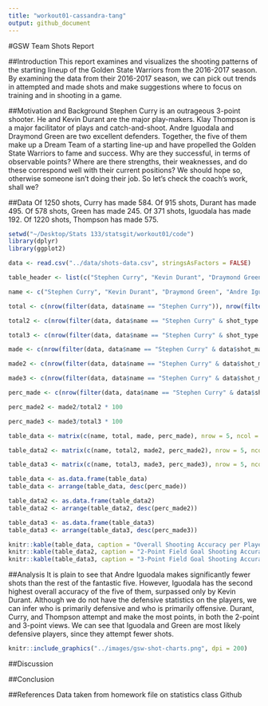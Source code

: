 ```yaml
---
title: "workout01-cassandra-tang"
output: github_document
---
```


#GSW Team Shots Report

##Introduction
This report examines and visualizes the shooting patterns of the starting lineup of the Golden State Warriors from the 2016-2017 season. By examining the data from their 2016-2017 season, we can pick out trends in attempted and made shots and make suggestions where to focus on training and in shooting in a game. \n
\n

##Motivation and Background
Stephen Curry is an outrageous 3-point shooter. He and Kevin Durant are the major play-makers. Klay Thompson is a major facilitator of plays and catch-and-shoot. Andre Iguodala and Draymond Green are two excellent defenders. Together, the five of them make up a Dream Team of a starting line-up and have propelled the Golden State Warriors to fame and success. Why are they successful, in terms of observable points? Where are there strengths, their weaknesses, and do these correspond well with their current positions? We should hope so, otherwise someone isn't doing their job. So let's check the coach's work, shall we?
\n
\n

##Data
Of 1250 shots, Curry has made 584. Of 915 shots, Durant has made 495. Of 578 shots, Green has made 245. Of 371 shots, Iguodala has made 192. Of 1220 shots, Thompson has made 575.
```r
setwd("~/Desktop/Stats 133/statsgit/workout01/code")
library(dplyr)
library(ggplot2)

data <- read.csv("../data/shots-data.csv", stringsAsFactors = FALSE)

table_header <- list(c("Stephen Curry", "Kevin Durant", "Draymond Green", "Andre Iguodala", "Klay Thompson"),c("Name", "Total Shots", "Shots Made", "Percent Made"))

name <- c("Stephen Curry", "Kevin Durant", "Draymond Green", "Andre Iguodala", "Klay Thompson")

total <- c(nrow(filter(data, data$name == "Stephen Curry")), nrow(filter(data, data$name == "Kevin Durant")), nrow(filter(data, data$name == "Draymond Green")), nrow(filter(data, data$name == "Andre Iguodala")), nrow(filter(data, data$name == "Klay Thompson")))

total2 <- c(nrow(filter(data, data$name == "Stephen Curry" & shot_type == "2PT Field Goal")), nrow(filter(data, data$name == "Kevin Durant" & shot_type == "2PT Field Goal")), nrow(filter(data, data$name == "Draymond Green" & shot_type == "2PT Field Goal")), nrow(filter(data, data$name == "Andre Iguodala" & shot_type == "2PT Field Goal")), nrow(filter(data, data$name == "Klay Thompson" & shot_type == "2PT Field Goal")))

total3 <- c(nrow(filter(data, data$name == "Stephen Curry" & shot_type == "3PT Field Goal")), nrow(filter(data, data$name == "Kevin Durant" & shot_type == "3PT Field Goal")), nrow(filter(data, data$name == "Draymond Green" & shot_type == "3PT Field Goal")), nrow(filter(data, data$name == "Andre Iguodala" & shot_type == "3PT Field Goal")), nrow(filter(data, data$name == "Klay Thompson" & shot_type == "3PT Field Goal")))

made <- c(nrow(filter(data, data$name == "Stephen Curry" & data$shot_made_flag == 'shot_yes')), nrow(filter(data, data$name == "Kevin Durant" & data$shot_made_flag == 'shot_yes')), nrow(filter(data, data$name == "Draymond Green" & data$shot_made_flag == 'shot_yes')), nrow(filter(data, data$name == "Andre Iguodala" & data$shot_made_flag == 'shot_yes')), nrow(filter(data, data$name == "Klay Thompson" & data$shot_made_flag == 'shot_yes')))

made2 <- c(nrow(filter(data, data$name == "Stephen Curry" & data$shot_made_flag == 'shot_yes' & shot_type == "2PT Field Goal")), nrow(filter(data, data$name == "Kevin Durant" & data$shot_made_flag == 'shot_yes' & shot_type == "2PT Field Goal")), nrow(filter(data, data$name == "Draymond Green" & data$shot_made_flag == 'shot_yes' & shot_type == "2PT Field Goal")), nrow(filter(data, data$name == "Andre Iguodala" & data$shot_made_flag == 'shot_yes' & shot_type == "2PT Field Goal")), nrow(filter(data, data$name == "Klay Thompson" & data$shot_made_flag == 'shot_yes' & shot_type == "2PT Field Goal")))

made3 <- c(nrow(filter(data, data$name == "Stephen Curry" & data$shot_made_flag == 'shot_yes' & shot_type == "3PT Field Goal")), nrow(filter(data, data$name == "Kevin Durant" & data$shot_made_flag == 'shot_yes' & shot_type == "3PT Field Goal")), nrow(filter(data, data$name == "Draymond Green" & data$shot_made_flag == 'shot_yes' & shot_type == "3PT Field Goal")), nrow(filter(data, data$name == "Andre Iguodala" & data$shot_made_flag == 'shot_yes' & shot_type == "2PT Field Goal")), nrow(filter(data, data$name == "Klay Thompson" & data$shot_made_flag == 'shot_yes' & shot_type == "3PT Field Goal")))

perc_made <- c(nrow(filter(data, data$name == "Stephen Curry" & data$shot_made_flag == 'shot_yes'))/nrow(filter(data, data$name == "Stephen Curry")) * 100, nrow(filter(data, data$name == "Kevin Durant" & data$shot_made_flag == 'shot_yes'))/nrow(filter(data, data$name == "Kevin Durant")) * 100, nrow(filter(data, data$name == "Draymond Green" & data$shot_made_flag == 'shot_yes'))/nrow(filter(data, data$name == "Draymond Green")) * 100, nrow(filter(data, data$name == "Andre Iguodala" & data$shot_made_flag == 'shot_yes'))/nrow(filter(data, data$name == "Andre Iguodala")) * 100, nrow(filter(data, data$name == "Klay Thompson" & data$shot_made_flag == 'shot_yes'))/nrow(filter(data, data$name == "Klay Thompson")) * 100)

perc_made2 <- made2/total2 * 100

perc_made3 <- made3/total3 * 100

table_data <- matrix(c(name, total, made, perc_made), nrow = 5, ncol = 4, dimnames = table_header)

table_data2 <- matrix(c(name, total2, made2, perc_made2), nrow = 5, ncol = 4, dimnames = table_header)

table_data3 <- matrix(c(name, total3, made3, perc_made3), nrow = 5, ncol = 4, dimnames = table_header)

table_data <- as.data.frame(table_data)
table_data <- arrange(table_data, desc(perc_made))

table_data2 <- as.data.frame(table_data2)
table_data2 <- arrange(table_data2, desc(perc_made2))

table_data3 <- as.data.frame(table_data3)
table_data3 <- arrange(table_data3, desc(perc_made3))

knitr::kable(table_data, caption = "Overall Shooting Accuracy per Player")
knitr::kable(table_data2, caption = "2-Point Field Goal Shooting Accuracy per Player")
knitr::kable(table_data3, caption = "3-Point Field Goal Shooting Accuracy per Player")
```

\n
\n

##Analysis
It is plain to see that Andre Iguodala makes significantly fewer shots than the rest of the fantastic five. However, Iguodala has the second highest overall accuracy of the five of them, surpassed only by Kevin Durant. Although we do not have the defensive statistics on the players, we can infer who is primarily defensive and who is primarily offensive. Durant, Curry, and Thompson attempt and make the most points, in both the 2-point and 3-point views. We can see that Iguodala and Green are most likely defensive players, since they attempt fewer shots. \n

```r
knitr::include_graphics("../images/gsw-shot-charts.png", dpi = 200)
```
\n

##Discussion

\n
\n

##Conclusion



##References
Data taken from homework file on statistics class Github
